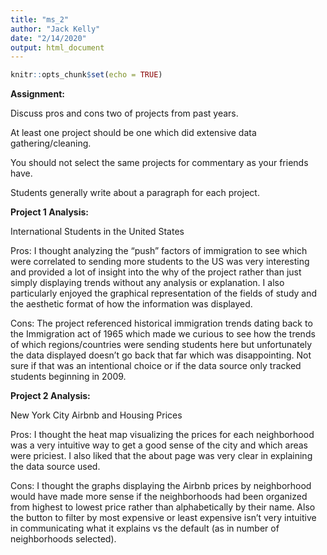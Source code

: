 ```yaml
---
title: "ms_2"
author: "Jack Kelly"
date: "2/14/2020"
output: html_document
---
```


```r
knitr::opts_chunk$set(echo = TRUE)
```
**Assignment:**

Discuss pros and cons two of projects from past years. 

At least one project should be one which did extensive data gathering/cleaning. 

You should not select the same projects for commentary as your friends have.  

Students generally write about a paragraph for each project. 


**Project 1 Analysis:**

International Students in the United States

Pros:
I thought analyzing the "push" factors of immigration to see which were correlated to sending more students to the US was very interesting and provided a lot of insight into the why of the project rather than just simply displaying trends without any analysis or explanation. I also particularly enjoyed the graphical representation of the fields of study and the aesthetic format of how the information was displayed. 

Cons:
The project referenced historical immigration trends dating back to the Immigration act of 1965 which made we curious to see how the trends of which regions/countries were sending students here but unfortunately the data displayed doesn't go back that far which was disappointing. Not sure if that was an intentional choice or if the data source only tracked students beginning in 2009.

**Project 2 Analysis:**

New York City Airbnb and Housing Prices

Pros:
I thought the heat map visualizing the prices for each neighborhood was a very intuitive way to get a good sense of the city and which areas were priciest. I also liked that the about page was very clear in explaining the data source used.

Cons:
I thought the graphs displaying the Airbnb prices by neighborhood would have made more sense if the neighborhoods had been organized from highest to lowest price rather than alphabetically by their name. Also the button to filter by most expensive or least expensive isn't very intuitive in communicating what it explains vs the default (as in number of neighborhoods selected).



